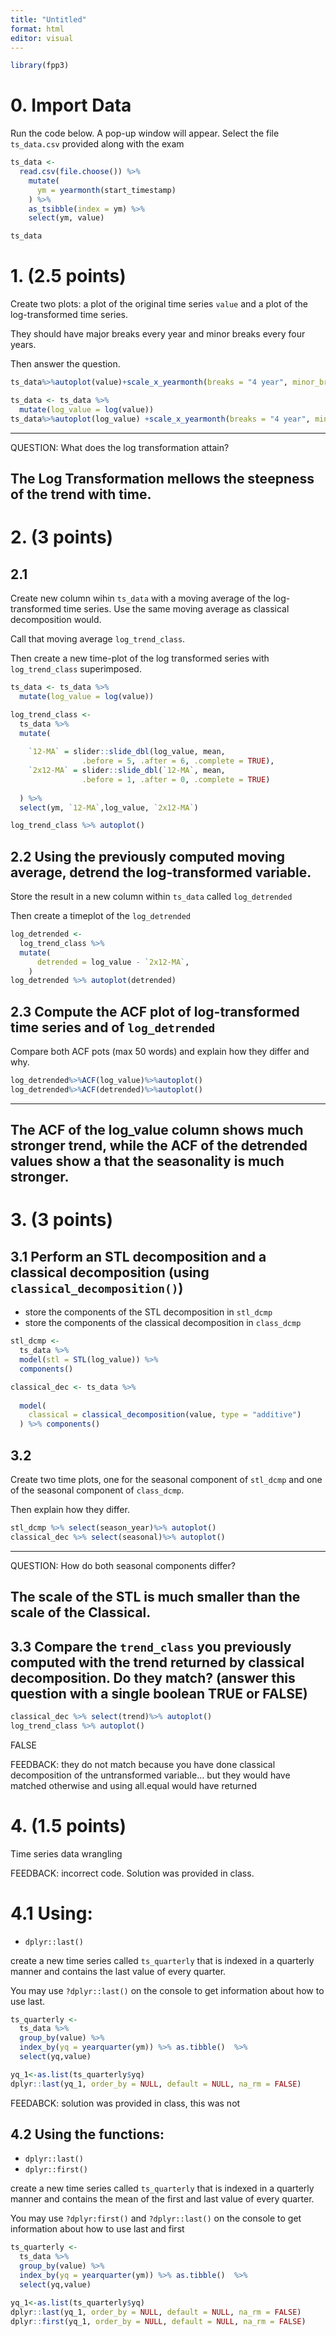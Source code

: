 ```yaml
---
title: "Untitled"
format: html
editor: visual
---
```


```r
library(fpp3)
```

# 0. Import Data

Run the code below. A pop-up window will appear. Select the file `ts_data.csv` provided along with the exam

```r
ts_data <- 
  read.csv(file.choose()) %>% 
    mutate(
      ym = yearmonth(start_timestamp)
    ) %>% 
    as_tsibble(index = ym) %>% 
    select(ym, value)

ts_data
```

# 1. (2.5 points)

Create two plots: a plot of the original time series `value` and a plot of the log-transformed time series.

They should have major breaks every year and minor breaks every four years.

Then answer the question.

```r
ts_data%>%autoplot(value)+scale_x_yearmonth(breaks = "4 year", minor_breaks = "1 year")

ts_data <- ts_data %>%
  mutate(log_value = log(value))
ts_data%>%autoplot(log_value) +scale_x_yearmonth(breaks = "4 year", minor_breaks = "1 year")

```

------------------------------------------------------------------------

QUESTION: What does the log transformation attain?

## The Log Transformation mellows the steepness of the trend with time.

# 2. (3 points)

## 2.1

Create new column wihin `ts_data` with a moving average of the log-transformed time series. Use the same moving average as classical decomposition would.

Call that moving average `log_trend_class`.

Then create a new time-plot of the log transformed series with `log_trend_class` superimposed.

```r
ts_data <- ts_data %>%
  mutate(log_value = log(value))

log_trend_class <- 
  ts_data %>%
  mutate(
    
    `12-MA` = slider::slide_dbl(log_value, mean,
                .before = 5, .after = 6, .complete = TRUE),
    `2x12-MA` = slider::slide_dbl(`12-MA`, mean,
                .before = 1, .after = 0, .complete = TRUE)
    
  ) %>% 
  select(ym, `12-MA`,log_value, `2x12-MA`)

log_trend_class %>% autoplot()
```

## 2.2 Using the previously computed moving average, detrend the log-transformed variable.

Store the result in a new column within `ts_data` called `log_detrended`

Then create a timeplot of the `log_detrended`

```r
log_detrended <- 
  log_trend_class %>%
  mutate(
      detrended = log_value - `2x12-MA`,
    )
log_detrended %>% autoplot(detrended)
```

## 2.3 Compute the ACF plot of log-transformed time series and of `log_detrended`

Compare both ACF pots (max 50 words) and explain how they differ and why.

```r
log_detrended%>%ACF(log_value)%>%autoplot()
log_detrended%>%ACF(detrended)%>%autoplot()

```

------------------------------------------------------------------------

## The ACF of the log_value column shows much stronger trend, while the ACF of the detrended values show a that the seasonality is much stronger.

# 3. (3 points)

## 3.1 Perform an STL decomposition and a classical decomposition (using `classical_decomposition()`)

-   store the components of the STL decomposition in `stl_dcmp`
-   store the components of the classical decomposition in `class_dcmp`

```r
stl_dcmp <- 
  ts_data %>%
  model(stl = STL(log_value)) %>%
  components() 

classical_dec <- ts_data %>%
  
  model(
    classical = classical_decomposition(value, type = "additive")
  ) %>% components()
```

## 3.2

Create two time plots, one for the seasonal component of `stl_dcmp` and one of the seasonal component of `class_dcmp`.

Then explain how they differ.

```r
stl_dcmp %>% select(season_year)%>% autoplot()
classical_dec %>% select(seasonal)%>% autoplot()
```

------------------------------------------------------------------------

QUESTION: How do both seasonal components differ?

## The scale of the STL is much smaller than the scale of the Classical.

## 3.3 Compare the `trend_class` you previously computed with the trend returned by classical decomposition. Do they match? (answer this question with a single boolean TRUE or FALSE)

```r
classical_dec %>% select(trend)%>% autoplot()
log_trend_class %>% autoplot()
```

FALSE

FEEDBACK: they do not match because you have done classical decomposition of the untransformed variable... but they would have matched otherwise and using all.equal would have returned

# 4. (1.5 points)

Time series data wrangling

FEEDBACK: incorrect code. Solution was provided in class.

# 4.1 Using:

-   `dplyr::last()`

create a new time series called `ts_quarterly` that is indexed in a quarterly manner and contains the last value of every quarter.

You may use `?dplyr::last()` on the console to get information about how to use last.

```r
ts_quarterly <-  
  ts_data %>% 
  group_by(value) %>%
  index_by(yq = yearquarter(ym)) %>% as.tibble()  %>%   
  select(yq,value) 

yq_1<-as.list(ts_quarterly$yq)
dplyr::last(yq_1, order_by = NULL, default = NULL, na_rm = FALSE)
```

FEEDABCK: solution was provided in class, this was not 

## 4.2 Using the functions:

-   `dplyr::last()`
-   `dplyr::first()`

create a new time series called `ts_quarterly` that is indexed in a quarterly manner and contains the mean of the first and last value of every quarter.

You may use `?dplyr:first()` and `?dplyr::last()` on the console to get information about how to use last and first

```r
ts_quarterly <-  
  ts_data %>% 
  group_by(value) %>%
  index_by(yq = yearquarter(ym)) %>% as.tibble()  %>%   
  select(yq,value) 

yq_1<-as.list(ts_quarterly$yq)
dplyr::last(yq_1, order_by = NULL, default = NULL, na_rm = FALSE)
dplyr::first(yq_1, order_by = NULL, default = NULL, na_rm = FALSE)

```
